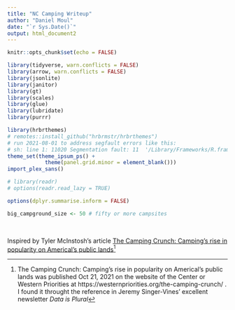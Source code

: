 ```yaml
---
title: "NC Camping Writeup"
author: "Daniel Moul"
date: "`r Sys.Date()`"
output: html_document2
---
```


```r
knitr::opts_chunk$set(echo = FALSE)

library(tidyverse, warn.conflicts = FALSE)
library(arrow, warn.conflicts = FALSE)
library(jsonlite)
library(janitor)
library(gt)
library(scales)
library(glue)
library(lubridate)
library(purrr)

library(hrbrthemes)
# remotes::install_github("hrbrmstr/hrbrthemes")
# run 2021-08-01 to address segfault errors like this:
# sh: line 1: 11020 Segmentation fault: 11  '/Library/Frameworks/R.framework/Versions/4.1/Resources/library/Rttf2pt1/exec//ttf2pt1' -a -GfAe '/Library/Frameworks/R.framework/Versions/4.1/Resources/library/hrbrthemes/fonts/roboto-condensed/RobotoCondensed-Bold.ttf' '/var/folders/0j/hjw8sflx19l6rw4s1l68qq640000gn/T//RtmpGN3PSJ/fonts/RobotoCondensed-Bold' 2>&1
theme_set(theme_ipsum_ps() + 
            theme(panel.grid.minor = element_blank()))
import_plex_sans()

# library(readr)
# options(readr.read_lazy = TRUE)

options(dplyr.summarise.inform = FALSE)

big_campground_size <- 50 # fifty or more campsites

```

<br>

Inspired by Tyler McInstosh's article [The Camping Crunch: Camping's rise in popularity on Americal's public lands](https://westernpriorities.org/the-camping-crunch/)^[The Camping Crunch: Camping's rise in popularity on Americal's public lands was published Oct 21, 2021 on the website of the Center or Western Priorities at https://westernpriorities.org/the-camping-crunch/ . I found it throught the reference in Jeremy Singer-Vines' excellent newsletter *Data is Plural*]